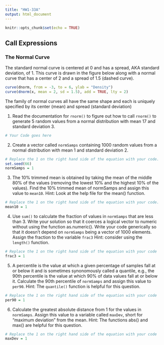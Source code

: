 ```yaml
---
title: "HW1-33A"
output: html_document
---
```


```r
knitr::opts_chunk$set(echo = TRUE)
```

## Call Expressions

### The Normal Curve

The standard normal curve is centered at 0 and has a spread, AKA standard deviation, of 1. This curve is drawn in the figure below along with a normal curve that has a center of 2 and a spread of 1.5 (dashed curve).

```r
curve(dnorm, from = -3, to = 6, ylab = "Density")
curve(dnorm(x, mean = 2, sd = 1.5), add = TRUE, lty = 2)
```


The family of normal curves all have the same shape and each is uniquely specified by its center (mean) and spread (standard deviation)  


1. Read the documentation for `rnorm()` to figure out how to call `rnorm()` to generate 5 random values from a normal distribution with mean 17 and standard deviation 3.
```r
# Your Code goes here
```

2. Create a vector called `normSamps` containing 1000 random values from a normal distribution with mean 1 and standard deviation 2.
```r
# Replace the 1 on the right hand side of the equation with your code. Do not modify the call to set.seed()
set.seed(66)
normSamps = 1
```

3. The 10% trimmed mean is obtained by taking the mean of the middle 80% of the values (removing the lowest 10% and the highest 10% of the values). Find the 10% trimmed mean of normSamps and assign this value to `mean10`. 
Hint: Look at the help file for the mean() function.
```r
# Replace the 1 on the right hand side of the equation with your code.
mean10 = 1
```

4. Use `sum()` to calculate the fraction of values in 
`normSamps` that are less than 3. 
Write your solution so that it coerces a logical vector to numeric without using the function as.numeric().
Write your code generically so that it doesn't depend on
`normSamps` being a vector of 1000 elements.
Assign the fraction to the variable `frac3`
Hint: consider using the `length()` function.
```r
# Replace the 1 on the right hand side of the equation with your code
frac3 = 1
```



5. A percentile is the value at which a given percentage of samples fall at or below it and is sometimes synonomously called a quantile, e.g., the 90th percentile is the value at which 90% of data values fall at or below it. Calculate the 90th percentile of `normSamps` and assign this value to `per90`. 
Hint: The `quantile()` function is helpful for this question.
```r
# Replace the 1 on the right hand side of the equation with your code
per90 = 1
```



6. Calculate the greatest absolute distance from 1 for the values in `normSamps`. Assign this value to a variable called `maxDev`, short for "maximum deviation" from the mean. Hint: The functions abs() and max() are helpful for this question.
```r
# Replace the 1 on the right hand side of the equation with your code
maxDev = 1
```
